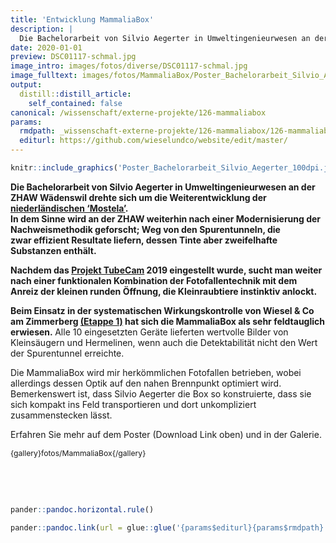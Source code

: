 ```yaml
---
title: 'Entwicklung MammaliaBox'
description: |
  Die Bachelorarbeit von Silvio Aegerter in Umweltingenieurwesen an der ZHAW Wädenswil drehte sich um die Weiterentwicklung der niederländischen 'Mostela'.In dem Sinne wird an der ZHAW weiterhin nach einer Modernisierung der Nachweismethodik geforscht; Weg von den Spurentunneln, die zwar effizient Resultate liefern, dessen Tinte aber zweifelhafte Substanzen enthält. Nachdem das Projekt TubeCam 2019 eingestellt wurde, sucht man weiter nach einer funktionalen Kombination der Fotofallentechnik mit dem Anreiz der kleinen runden Öffnung, die Kleinraubtiere instinktiv anlockt. Beim Einsatz in der systematischen Wirkungskontrolle von Wiesel & Co am Zimmerberg (Etappe 1) hat sich die MammaliaBox als sehr feldtauglich erwiesen.
date: 2020-01-01
preview: DSC01117-schmal.jpg
image_intro: images/fotos/diverse/DSC01117-schmal.jpg
image_fulltext: images/fotos/MammaliaBox/Poster_Bachelorarbeit_Silvio_Aegerter_100dpi.jpg
output:
  distill::distill_article:
    self_contained: false
canonical: /wissenschaft/externe-projekte/126-mammaliabox
params:
  rmdpath: _wissenschaft-externe-projekte/126-mammaliabox/126-mammaliabox.Rmd
  editurl: https://github.com/wieselundco/website/edit/master/
---
```



```r
knitr::include_graphics('Poster_Bachelorarbeit_Silvio_Aegerter_100dpi.jpg', error = FALSE) #images/fotos/MammaliaBox/Poster_Bachelorarbeit_Silvio_Aegerter_100dpi.jpg
```

**Die Bachelorarbeit von Silvio Aegerter in Umweltingenieurwesen an der
ZHAW Wädenswil drehte sich um die Weiterentwicklung der
[niederländischen
'Mostela'](https://stichtingkleinemarters.nl/mostela/).**  
**In dem Sinne wird an der ZHAW weiterhin nach einer Modernisierung der
Nachweismethodik geforscht; Weg von den Spurentunneln, die
zwar effizient Resultate liefern, dessen Tinte aber zweifelhafte
Substanzen enthält.**

**Nachdem das [Projekt TubeCam](wissenschaft/tubecam) 2019 eingestellt
wurde, sucht man weiter nach einer funktionalen Kombination der
Fotofallentechnik mit dem Anreiz der kleinen runden Öffnung, die
Kleinraubtiere instinktiv anlockt.**

**Beim Einsatz in der systematischen Wirkungskontrolle von Wiesel & Co
am Zimmerberg [(Etappe 1)](projekt/resultate/125-wk-etappe1) hat sich
die MammaliaBox als sehr feldtauglich erwiesen.**<span
style="font-size: 12.16px;"> </span>Alle 10 eingesetzten Geräte
lieferten wertvolle Bilder von Kleinsäugern und Hermelinen, wenn auch
die Detektabilität nicht den Wert der Spurentunnel erreichte. 

Die MammaliaBox wird mir herkömmlichen Fotofallen betrieben, wobei
allerdings dessen Optik auf den nahen Brennpunkt optimiert wird.  
Bemerkenswert ist, dass Silvio Aegerter die Box so konstruierte, dass
sie sich kompakt ins Feld transportieren und dort unkompliziert
zusammenstecken lässt. 

Erfahren Sie mehr auf dem Poster (Download Link oben) und in der
Galerie.

<span
style="font-size: 12.16px;">{gallery}fotos/MammaliaBox{/gallery}</span>

 

 

```r
pander::pandoc.horizontal.rule()

pander::pandoc.link(url = glue::glue('{params$editurl}{params$rmdpath}'),text = 'Artikel bearbeiten')
```

<!--http://wieselundco.ch/wissenschaft/externe-projekte/126-mammaliabox-->
